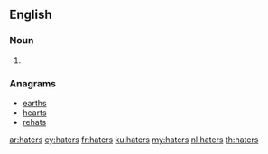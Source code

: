 ==English==

===Noun===
{{head|en|noun plural form}}

# {{plural of|hater|lang=en}}

===Anagrams===
* [[earths#English|earths]]
* [[hearts#English|hearts]]
* [[rehats#English|rehats]]

[[ar:haters]]
[[cy:haters]]
[[fr:haters]]
[[ku:haters]]
[[my:haters]]
[[nl:haters]]
[[th:haters]]